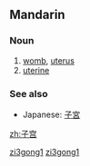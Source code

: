 {{Hani-forms|[[子]][[宫]]|[[子宮]]}}
==Mandarin==

===Noun===
{{cmn-noun|s|pin=zǐgōng|pint=zi3gong1|tra=子宮|sim=子宫|rs=子00}}

# [[womb]], [[uterus]]
# [[uterine]]

===See also===
* Japanese: [[子宮]]

[[Category:cmn:Anatomy in simplified script|zi3gong1]]
[[Category:cmn:Obstetrics in simplified script|zi3gong1]]

[[zh:子宫]]